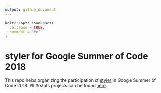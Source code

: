 ```yaml
---
output: github_document
---
```


<!-- README.md is generated from README.Rmd. Please edit that file -->

```r
knitr::opts_chunk$set(
  collapse = TRUE,
  comment = "#>"
)
```

# styler for Google Summer of Code 2018
This repo helps organizing the participation of 
[styler](https://github.com/r-lib/styler) in Google Summer of Code 2018. 
All #rstats projects can be found 
[here](https://github.com/rstats-gsoc/gsoc2018).